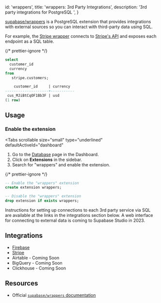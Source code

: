 
  id: 'wrappers',
  title: 'wrappers: 3rd Party Integrations',
  description: '3rd party integrations for PostgreSQL ',
}

[supabase/wrappers](https://supabase.github.io/wrappers/) is a PostgreSQL extension that provides integrations with external sources so you can interact with third-party data using SQL.

For example, the [Stripe wrapper](https://supabase.github.io/wrappers/stripe/) connects to [Stripe's API](https://stripe.com/docs/api) and exposes each endpoint as a SQL table.

{/* prettier-ignore */}
```sql
select
  customer_id
  currency
from
   stripe.customers;

    customer_id     | currency 
--------------------+-----------
 cus_MJiBtCqOF1Bb3F | usd      
(1 row)
```

## Usage

### Enable the extension

<Tabs
  scrollable
  size="small"
  type="underlined"
  defaultActiveId="dashboard"
>
<TabPanel id="dashboard" label="Dashboard">

1. Go to the [Database](https://app.supabase.com/project/_/database/tables) page in the Dashboard.
2. Click on **Extensions** in the sidebar.
3. Search for "wrappers" and enable the extension.

</TabPanel>
<TabPanel id="sql" label="SQL">

{/* prettier-ignore */}
```sql
-- Enable the "wrappers" extension
create extension wrappers;

-- Disable the "wrappers" extension
drop extension if exists wrappers;
```

</TabPanel>
</Tabs>

Instructions for setting up connections to each 3rd party service via SQL are available at the links in the integrations section below.
A web interface for connecting to external data is coming to Supabase Studio in 2023.

## Integrations

- [Firebase](https://supabase.github.io/wrappers/firebase/)
- [Stripe](https://supabase.github.io/wrappers/stripe/)
- Airtable - Coming Soon
- BigQuery - Coming Soon
- Clickhouse - Coming Soon

## Resources

- Official [`supabase/wrappers` documentation](https://supabase.github.io/wrappers/)


